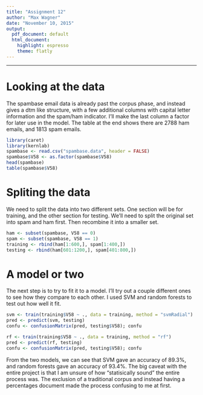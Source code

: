```yaml
---
title: "Assignment 12"
author: "Max Wagner"
date: "November 10, 2015"
output:
  pdf_document: default
  html_document:
    highlight: espresso
    theme: flatly
---
```


***

# Looking at the data

The spambase email data is already past the corpus phase, and instead gives a dtm like structure, with a few additional columns with capital letter information and the spam/ham indicator. I'll make the last column a factor for later use in the model. The table at the end shows there are 2788 ham emails, and 1813 spam emails.
```r
library(caret)
library(kernlab)
spambase <- read.csv("spambase.data", header = FALSE)
spambase$V58 <- as.factor(spambase$V58)
head(spambase)
table(spambase$V58)
```

# Spliting the data

We need to split the data into two different sets. One section will be for training, and the other section for testing. We'll need to split the original set into spam and ham first. Then recombine it into a smaller set.
```r
ham <- subset(spambase, V58 == 0)
spam <- subset(spambase, V58 == 1)
training <- rbind(ham[1:600,], spam[1:400,])
testing <- rbind(ham[601:1200,], spam[401:800,])
```

# A model or two

The next step is to try to fit it to a model. I'll try out a couple different ones to see how they compare to each other. I used SVM and random forests to test out how well it fit. 
```r
svm <- train(training$V58 ~ ., data = training, method = "svmRadial")
pred <- predict(svm, testing)
confu <- confusionMatrix(pred, testing$V58); confu

rf <- train(training$V58 ~ ., data = training, method = "rf")
pred <- predict(rf, testing)
confu <- confusionMatrix(pred, testing$V58); confu
```

From the two models, we can see that SVM gave an accuracy of 89.3%, and random forests gave an accuracy of 93.4%. The big caveat with the entire project is that I am unsure of how "statisically sound" the entire process was. The exclusion of a traditional corpus and instead having a percentages document made the process confusing to me at first.